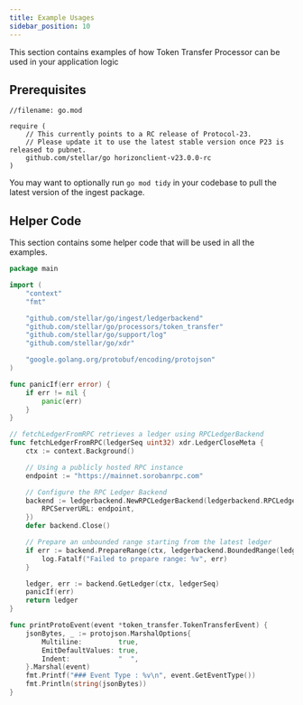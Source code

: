 ```yaml
---
title: Example Usages
sidebar_position: 10
---
```


This section contains examples of how Token Transfer Processor can be used in your application logic

## Prerequisites

```
//filename: go.mod

require (
    // This currently points to a RC release of Protocol-23.
    // Please update it to use the latest stable version once P23 is released to pubnet.
    github.com/stellar/go horizonclient-v23.0.0-rc
)

```

You may want to optionally run `go mod tidy` in your codebase to pull the latest version of the ingest package.

## Helper Code

This section contains some helper code that will be used in all the examples.

<CodeExample>

```go
package main

import (
	"context"
	"fmt"

	"github.com/stellar/go/ingest/ledgerbackend"
	"github.com/stellar/go/processors/token_transfer"
	"github.com/stellar/go/support/log"
	"github.com/stellar/go/xdr"

	"google.golang.org/protobuf/encoding/protojson"
)

func panicIf(err error) {
	if err != nil {
		panic(err)
	}
}

// fetchLedgerFromRPC retrieves a ledger using RPCLedgerBackend
func fetchLedgerFromRPC(ledgerSeq uint32) xdr.LedgerCloseMeta {
	ctx := context.Background()

	// Using a publicly hosted RPC instance
	endpoint := "https://mainnet.sorobanrpc.com"

	// Configure the RPC Ledger Backend
	backend := ledgerbackend.NewRPCLedgerBackend(ledgerbackend.RPCLedgerBackendOptions{
		RPCServerURL: endpoint,
	})
	defer backend.Close()

	// Prepare an unbounded range starting from the latest ledger
	if err := backend.PrepareRange(ctx, ledgerbackend.BoundedRange(ledgerSeq, ledgerSeq)); err != nil {
		log.Fatalf("Failed to prepare range: %v", err)
	}

	ledger, err := backend.GetLedger(ctx, ledgerSeq)
	panicIf(err)
	return ledger
}

func printProtoEvent(event *token_transfer.TokenTransferEvent) {
	jsonBytes, _ := protojson.MarshalOptions{
		Multiline:         true,
		EmitDefaultValues: true,
		Indent:            "  ",
	}.Marshal(event)
	fmt.Printf("### Event Type : %v\n", event.GetEventType())
	fmt.Println(string(jsonBytes))
}
```

</CodeExample>
